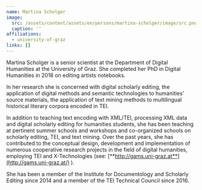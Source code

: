 ```yaml
---
name: Martina Scholger
image:
  src: /assets/content/assets/en/persons/martina-scholger/image/src.png
  caption: ''
affiliations:
  - university-of-graz
links: []
---
```

Martina Scholger is a senior scientist at the Department of Digital Humanities at the University of Graz. She completed her PhD in Digital Humanities in 2018 on editing artists notebooks.&#x20;

In her research she is concerned with digital scholarly editing, the application of digital methods and semantic technologies to humanities’ source materials, the application of text mining methods to multilingual historical literary corpora encoded in TEI.&#x20;

In addition to teaching text encoding with XML/TEI, processing XML data and digital scholarly editing for humanities students, she has been teaching at pertinent summer schools and workshops and co-organized schools on scholarly editing, TEI, and text mining. Over the past years, she has contributed to the conceptual design, development and implementation of numerous cooperative research projects in the field of digital humanities, employing TEI and X-Technologies (see: [**http://gams.uni-graz.at**](http://gams.uni-graz.at/) ).&#x20;

She has been a member of the Institute for Documentology and Scholarly Editing since 2014 and a member of the TEI Technical Council since 2016.
